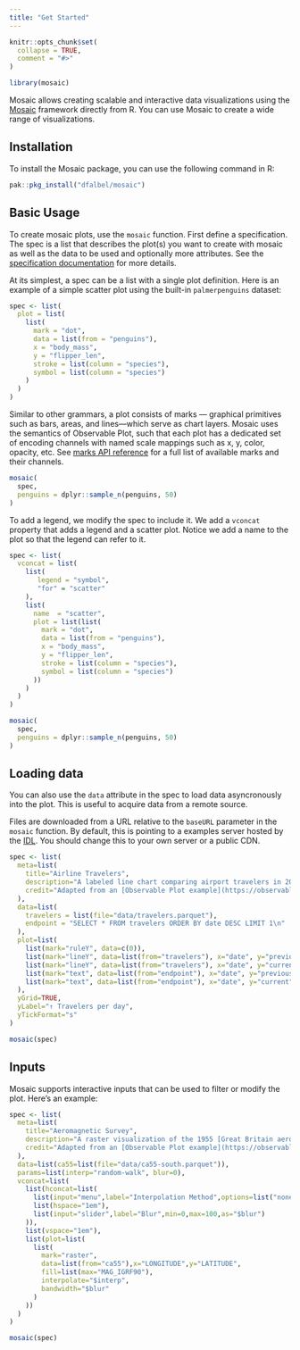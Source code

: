 ```yaml
---
title: "Get Started"
---
```


```r
knitr::opts_chunk$set(
  collapse = TRUE,
  comment = "#>"
)
```

```r
library(mosaic)
```

Mosaic allows creating scalable and interactive data visualizations using the 
[Mosaic](https://idl.uw.edu/mosaic/) framework directly from R. You can use
Mosaic to create a wide range of visualizations.

## Installation

To install the Mosaic package, you can use the following command in R:

```R
pak::pkg_install("dfalbel/mosaic")
```

## Basic Usage

To create mosaic plots, use the `mosaic` function. First define a specification. The spec is a list that describes the plot(s) you want to create with mosaic as well as the data to be used and optionally more attributes. See the [specification documentation](https://idl.uw.edu/mosaic/api/spec/format.html) for more details.

At its simplest, a spec can be a list with a single plot definition. Here is an example of a simple scatter plot using the built-in `palmerpenguins` dataset:

```r
spec <- list(
  plot = list(
    list(
      mark = "dot",
      data = list(from = "penguins"),
      x = "body_mass",
      y = "flipper_len",
      stroke = list(column = "species"),
      symbol = list(column = "species")
    )
  )
)
```

Similar to other grammars, a plot consists of marks — graphical primitives such as bars, areas, and lines—which serve as chart layers. Mosaic uses the semantics of Observable Plot, such that each plot has a dedicated set of encoding channels with named scale mappings such as x, y, color, opacity, etc. See [marks API reference](https://idl.uw.edu/mosaic/api/vgplot/marks.html) for a full list of available marks and their channels.

```r
mosaic(
  spec,
  penguins = dplyr::sample_n(penguins, 50)
)
```

To add a legend, we modify the spec to include it. We add a `vconcat` property that adds a legend and a scatter plot. Notice we add a name to the plot so that the legend can refer to it.

```r
spec <- list(
  vconcat = list(
    list(
       legend = "symbol",
       "for" = "scatter"
    ),
    list(
      name  = "scatter",
      plot = list(list(
        mark = "dot",
        data = list(from = "penguins"),
        x = "body_mass",
        y = "flipper_len",
        stroke = list(column = "species"),
        symbol = list(column = "species")
      ))
    )
  )
)

mosaic(
  spec,
  penguins = dplyr::sample_n(penguins, 50)
)
```

## Loading data

You can also use the `data` attribute in the spec to load data asyncronously into the plot.
This is useful to acquire data from a remote source. 

Files are downloaded from a URL relative to the `baseURL` parameter in the `mosaic` function. 
By default, this is pointing to a examples server hosted by the [IDL](https://idl.uw.edu). You should
change this to your own server or a public CDN.

```r
spec <- list(
  meta=list(
    title="Airline Travelers",
    description="A labeled line chart comparing airport travelers in 2019 and 2020.",
    credit="Adapted from an [Observable Plot example](https://observablehq.com/@observablehq/plot-labeled-line-chart)."
  ),
  data=list(
    travelers = list(file="data/travelers.parquet"),
    endpoint = "SELECT * FROM travelers ORDER BY date DESC LIMIT 1\n"
  ),
  plot=list(
    list(mark="ruleY", data=c(0)),
    list(mark="lineY", data=list(from="travelers"), x="date", y="previous", strokeOpacity=0.35),
    list(mark="lineY", data=list(from="travelers"), x="date", y="current"),
    list(mark="text", data=list(from="endpoint"), x="date", y="previous", text=list("2019"), fillOpacity=0.5, lineAnchor="bottom", dy=-6),
    list(mark="text", data=list(from="endpoint"), x="date", y="current", text=list("2020"), lineAnchor="top", dy=6)
  ),
  yGrid=TRUE,
  yLabel="↑ Travelers per day",
  yTickFormat="s"
)

mosaic(spec)
```

## Inputs

Mosaic supports interactive inputs that can be used to filter or modify the plot.
Here's an example:

```r
spec <- list(
  meta=list(
    title="Aeromagnetic Survey",
    description="A raster visualization of the 1955 [Great Britain aeromagnetic survey](https://www.bgs.ac.uk/datasets/gb-aeromagnetic-survey/), which measured the Earth’s magnetic field by plane. Each sample recorded the longitude and latitude alongside the strength of the [IGRF](https://www.ncei.noaa.gov/products/international-geomagnetic-reference-field) in [nanoteslas](https://en.wikipedia.org/wiki/Tesla_(unit)). This example demonstrates both raster interpolation and smoothing (blur) options.",
    credit="Adapted from an [Observable Plot example](https://observablehq.com/@observablehq/plot-igfr90-raster)."
  ),
  data=list(ca55=list(file="data/ca55-south.parquet")),
  params=list(interp="random-walk", blur=0),
  vconcat=list(
    list(hconcat=list(
      list(input="menu",label="Interpolation Method",options=list("none","nearest","barycentric","random-walk"),as="$interp"),
      list(hspace="1em"),
      list(input="slider",label="Blur",min=0,max=100,as="$blur")
    )),
    list(vspace="1em"),
    list(plot=list(
      list(
        mark="raster",
        data=list(from="ca55"),x="LONGITUDE",y="LATITUDE",
        fill=list(max="MAG_IGRF90"),
        interpolate="$interp",
        bandwidth="$blur"
      )
    ))
  )
)

mosaic(spec)
```